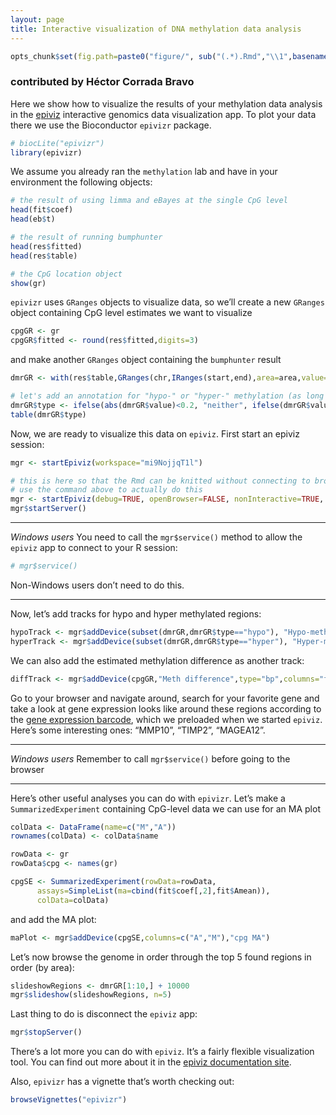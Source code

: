 ```yaml
---
layout: page
title: Interactive visualization of DNA methylation data analysis
---
```


```r
opts_chunk$set(fig.path=paste0("figure/", sub("(.*).Rmd","\\1",basename(knitr:::knit_concord$get('infile'))), "-"))
```

### contributed by Héctor Corrada Bravo

Here we show how to visualize the results of your methylation data analysis in the [epiviz](http://epiviz.cbcb.umd.edu) interactive
genomics data visualization app. To plot your data there we use the Bioconductor `epivizr` package. 


```r
# biocLite("epivizr")
library(epivizr)
```

We assume you already ran the `methylation` lab and have in your environment the following objects:

```r
# the result of using limma and eBayes at the single CpG level
head(fit$coef)
head(eb$t)

# the result of running bumphunter
head(res$fitted)
head(res$table)

# the CpG location object
show(gr)
```

`epivizr` uses `GRanges` objects to visualize data, so we'll create a new `GRanges` object containing CpG level
estimates we want to visualize

```r
cpgGR <- gr
cpgGR$fitted <- round(res$fitted,digits=3)
```

and make another `GRanges` object containing the `bumphunter` result

```r
dmrGR <- with(res$table,GRanges(chr,IRanges(start,end),area=area,value=value))

# let's add an annotation for "hypo-" or "hyper-" methylation (as long as the difference is large enough)
dmrGR$type <- ifelse(abs(dmrGR$value)<0.2, "neither", ifelse(dmrGR$value<0,"hypo","hyper"))
table(dmrGR$type)
```

Now, we are ready to visualize this data on `epiviz`. First start an epiviz session:

```r
mgr <- startEpiviz(workspace="mi9NojjqT1l")
```

```r
# this is here so that the Rmd can be knitted without connecting to browser
# use the command above to actually do this
mgr <- startEpiviz(debug=TRUE, openBrowser=FALSE, nonInteractive=TRUE, tryPorts=TRUE)
mgr$startServer()
```

----

*Windows users* You need to call the `mgr$service()` method to allow the `epiviz` app to connect to your R session:

```r
# mgr$service()
```

Non-Windows users don't need to do this.

----

Now, let's add tracks for hypo and hyper methylated regions:

```r
hypoTrack <- mgr$addDevice(subset(dmrGR,dmrGR$type=="hypo"), "Hypo-methylated")
hyperTrack <- mgr$addDevice(subset(dmrGR,dmrGR$type=="hyper"), "Hyper-methylated")
```

We can also add the estimated methylation difference as another track:

```r
diffTrack <- mgr$addDevice(cpgGR,"Meth difference",type="bp",columns="fitted")
```

Go to your browser and navigate around, search for your favorite gene and take a look at gene expression
looks like around these regions according to the [gene expression barcode](http://www.ncbi.nlm.nih.gov/pubmed/21177656),
which we preloaded when we started `epiviz`. Here's some interesting ones: "MMP10", "TIMP2", "MAGEA12".

----

*Windows users* Remember to call `mgr$service()` before going to the browser

----

Here's other useful analyses you can do with `epivizr`. Let's make a `SummarizedExperiment` containing CpG-level data we can use for an MA plot

```r
colData <- DataFrame(name=c("M","A"))
rownames(colData) <- colData$name

rowData <- gr
rowData$cpg <- names(gr)

cpgSE <- SummarizedExperiment(rowData=rowData,
      assays=SimpleList(ma=cbind(fit$coef[,2],fit$Amean)),
      colData=colData)
```

and add the MA plot:

```r
maPlot <- mgr$addDevice(cpgSE,columns=c("A","M"),"cpg MA")
```

Let's now browse the genome in order through the top 5 found regions in order (by area):

```r
slideshowRegions <- dmrGR[1:10,] + 10000
mgr$slideshow(slideshowRegions, n=5)
```

Last thing to do is disconnect the `epiviz` app:

```r
mgr$stopServer()
```

There's a lot more you can do with `epiviz`. It's a fairly flexible visualization tool. You can find out more about it in the [epiviz documentation site](http://epiviz.github.io).

Also, `epivizr` has a vignette that's worth checking out:

```r
browseVignettes("epivizr")
```


